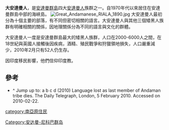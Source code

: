 '''大安達曼人'''，是[[安達曼群島|安達曼群島]]四大[[安達曼人|安達曼人]]族群之一。自1970年代以來居住在安達曼群島中部的海峽島。
[[File:Great_Andamanese_RIALA_1890.jpg|thumb]]
大安達曼人最初分為十個主要的部落，有不同但密切相關的語言。大安達曼人與其他三個矮黑人族群有明確相關的關係，因地理關係分為不同的語言與文化的群體。

大安達曼人一度是安達曼群島最大的矮黑人族群，人口在2000-6000人之間，在18世紀與英國人接觸後因疾病，酒精、殖民戰爭和狩獵領地損失，人口嚴重減少，2010年2月只有52人仍生存。

因印度移民影響，他們信仰印度教。

==參考==
*^ Jump up to: a b c d (2010) Language lost as last member of Andaman tribe dies. The Daily Telegraph, London, 5 February 2010. Accessed on 2010-02-22.

[[category:南亞原住民|category:南亞原住民]]
[[Category:安达曼-尼科巴群岛|Category:安达曼-尼科巴群岛]]